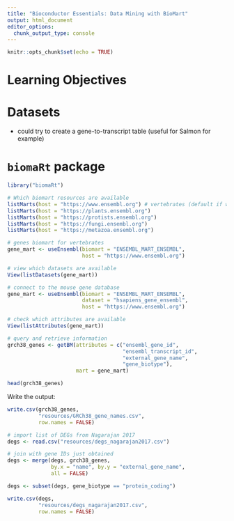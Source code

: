 ```yaml
---
title: "Bioconductor Essentials: Data Mining with BioMart"
output: html_document
editor_options: 
  chunk_output_type: console
---
```


```r
knitr::opts_chunk$set(echo = TRUE)
```

# Learning Objectives


# Datasets

- could try to create a gene-to-transcript table (useful for Salmon for example)

# `biomaRt` package

```r
library("biomaRt")

# Which biomart resources are available
listMarts(host = "https://www.ensembl.org") # vertebrates (default if we don't specify host)
listMarts(host = "https://plants.ensembl.org")
listMarts(host = "https://protists.ensembl.org")
listMarts(host = "https://fungi.ensembl.org")
listMarts(host = "https://metazoa.ensembl.org")

# genes biomart for vertebrates
gene_mart <- useEnsembl(biomart = "ENSEMBL_MART_ENSEMBL", 
                        host = "https://www.ensembl.org")

# view which datasets are available
View(listDatasets(gene_mart))

# connect to the mouse gene database
gene_mart <- useEnsembl(biomart = "ENSEMBL_MART_ENSEMBL", 
                        dataset = "hsapiens_gene_ensembl", 
                        host = "https://www.ensembl.org")

# check which attributes are available
View(listAttributes(gene_mart))

# query and retrieve information
grch38_genes <- getBM(attributes = c("ensembl_gene_id", 
                                     "ensembl_transcript_id",
                                     "external_gene_name", 
                                     "gene_biotype"),
                      mart = gene_mart)

head(grch38_genes)
```

Write the output:

```r
write.csv(grch38_genes, 
          "resources/GRCh38_gene_names.csv",
          row.names = FALSE)
```

```r
# import list of DEGs from Nagarajan 2017
degs <- read.csv("resources/degs_nagarajan2017.csv")

# join with gene IDs just obtained
degs <- merge(degs, grch38_genes, 
              by.x = "name", by.y = "external_gene_name",
              all = FALSE)

degs <- subset(degs, gene_biotype == "protein_coding")

write.csv(degs, 
          "resources/degs_nagarajan2017.csv",
          row.names = FALSE)
```

